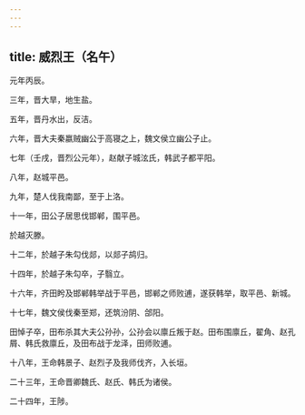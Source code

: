 ```yaml
---
---
---
```

title: 威烈王（名午）
---



元年丙辰。

三年，晋大旱，地生盐。

五年，晋丹水出，反洁。

六年，晋大夫秦嬴贼幽公于高寝之上，魏文侯立幽公子止。

七年（壬戌，晋烈公元年），赵献子城泫氏，韩武子都平阳。

八年，赵城平邑。

九年，楚人伐我南鄙，至于上洛。

十一年，田公子居思伐邯郸，围平邑。

於越灭滕。

十二年，於越子朱勾伐郯，以郯子鸪归。

十四年，於越子朱勾卒，子翳立。

十六年，齐田盻及邯郸韩举战于平邑，邯郸之师败逋，遂获韩举，取平邑、新城。

十七年，魏文侯伐秦至郑，还筑汾阴、郃阳。

田悼子卒，田布杀其大夫公孙孙，公孙会以廪丘叛于赵。田布围廪丘，翟角、赵孔屑、韩氏救廪丘，及田布战于龙泽，田师败逋。

十八年，王命韩景子、赵烈子及我师伐齐，入长垣。

二十三年，王命晋卿魏氏、赵氏、韩氏为诸侯。

二十四年，王陟。